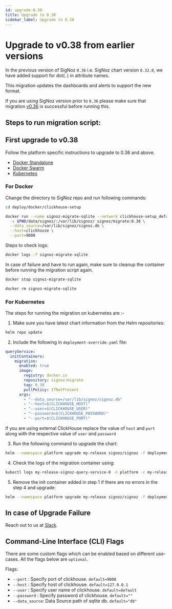 ```yaml
---
id: upgrade-0.38
title: Upgrade to 0.38
sidebar_label: Upgrade to 0.38
---
```


# Upgrade to v0.38 from earlier versions

In the previous version of SigNoz `0.36` i.e. SigNoz chart version `0.32.0`, we have added support for dot(`.`) in attribute names.

This migration updates the dashboards and alerts to support the new format.

If you are using SigNoz version prior to `0.36` please make sure that migration [v0.36](/docs/operate/migration/upgrade-0.36.md) is successful before running this.

## Steps to run migration script:

## First upgrade to v0.38

Follow the platform specific instructions to upgrade to 0.38 and above.

- [Docker Standalone](https://signoz.io/docs/operate/docker-standalone/#upgrade)
- [Docker Swarm](https://signoz.io/docs/operate/docker-swarm/#upgrade)
- [Kubernetes](https://signoz.io/docs/operate/kubernetes/#upgrade)


### For Docker

Change the directory to SigNoz repo and run following commands:

```bash
cd deploy/docker/clickhouse-setup
```

```bash
docker run --name signoz-migrate-sqlite --network clickhouse-setup_default -it \
  -v $PWD/data/signoz/:/var/lib/signoz/ signoz/migrate:0.38 \
  --data_source=/var/lib/signoz/signoz.db \
  --host=clickhouse \
  --port=9000
```

Steps to check logs:

```bash
docker logs -f signoz-migrate-sqlite
```

In case of failure and have to run again, make sure to cleanup the container before running the migration script again.

```bash
docker stop signoz-migrate-sqlite

docker rm signoz-migrate-sqlite
```


### For Kubernetes

The steps for running the migration on kubernetes are :- 
1. Make sure you have latest chart information from the
  Helm repositories:

  ```bash
  helm repo update
  ```

2. Include the following in `deployment-override.yaml` file:
  
  ```yaml
  queryService:
    initContainers:
      migration:
        enabled: true
        image:
          registry: docker.io
          repository: signoz/migrate
          tag: 0.38
          pullPolicy: IfNotPresent
        args:
          - "--data_source=/var/lib/signoz/signoz.db"
          - "--host=$(CLICKHOUSE_HOST)"
          - "--user=$(CLICKHOUSE_USER)"
          - "--password=$(CLICKHOUSE_PASSWORD)"
          - "--port=$(CLICKHOUSE_PORT)"
  ```

  If you are using external ClickHouse replace the value of `host` and `port` along with the respective value of `user` and `password`

3. Run the following command to upgrade the chart:
  ```bash
  helm --namespace platform upgrade my-release signoz/signoz -f deployment-override.yaml
  ```
4. Check the logs of the migration container using:
  ```bash
  kubectl logs my-release-signoz-query-service-0 -n platform -c my-release-signoz-query-service-migration
  ```
5. Remove the init container added in step 1 if there are no errors in the step 4 and upgrade:
  ```bash
  helm --namespace platform upgrade my-release signoz/signoz -f deployment-override.yaml
  ``` 


## In case of Upgrade Failure

Reach out to us at [Slack](https://signoz.io/slack).

## Command-Line Interface (CLI) Flags

There are some custom flags which can be enabled based on different use-cases.
All the flags below are `optional`.

Flags:

- `--port` : Specify port of clickhouse. `default=9000`
- `--host` : Specify host of clickhouse. `default=127.0.0.1`
- `--user` : Specify user name of clickhouse. `default=default`
- `--password` : Specify password of clickhouse. `default=""`
- `--data_source`: Data Source path of sqlite db. `default="db"`